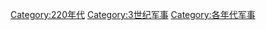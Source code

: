 [[Category:220年代|Category:220年代]]
[[Category:3世纪军事|Category:3世纪军事]]
[[Category:各年代军事|Category:各年代军事]]